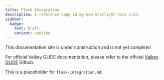```yaml
---
title: Flask Integration
description: A reference page in my new Starlight docs site.
sidebar:
  badge:
    text: Draft
    variant: caution
---
```



<Aside type="caution" title="Work In Progress!">
This documentation site is under construction and is not yet complete!

For official Valkey GLIDE documentation, please refer to the official [Valkey GLIDE](https://github.com/valkey-io/valkey-glide) Github.
</Aside>



This is a placeholder for `flask-integration.md`.
